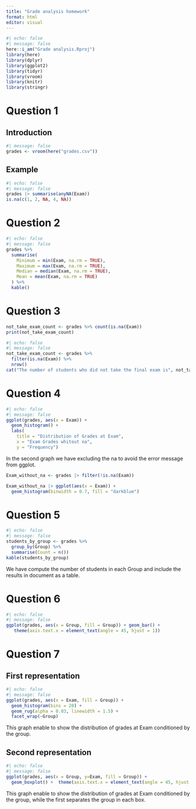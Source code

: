 ```yaml
---
title: "Grade analysis homework"
format: html
editor: visual
---
```

```r
#| echo: false
#| message: false
here::i_am("Grade analysis.Rproj")
library(here)
library(dplyr)
library(ggplot2)
library(tidyr)
library(vroom)
library(knitr)
library(stringr)
```

# Question 1 

## Introduction 
```r
#| message: false
grades <- vroom(here("grades.csv"))
```

## Example 
```r
#| echo: false
#| message: false
grades |> summarise(anyNA(Exam))
is.na(c(1, 2, NA, 4, NA))
```

# Question 2 

```r
#| echo: false
#| message: false
grades %>%
  summarise(
    Minimum = min(Exam, na.rm = TRUE),
    Maximum = max(Exam, na.rm = TRUE),
    Median = median(Exam, na.rm = TRUE),
    Mean = mean(Exam, na.rm = TRUE)
  ) %>%
  kable()
```

# Question 3 

```r
not_take_exam_count <- grades %>% count(is.na(Exam))
print(not_take_exam_count)

#| echo: false
#| message: false
not_take_exam_count <- grades %>%
  filter(is.na(Exam)) %>%
  nrow()
cat("The number of students who did not take the final exam is", not_take_exam_count)

```

# Question 4 

```r
#| echo: false
#| message: false
ggplot(grades, aes(x = Exam)) +
  geom_histogram() +
  labs(
    title = "Distribution of Grades at Exam",
    x = "Exam Grades whitout na",
    y = "Frequency")
```
In the second graph we have excluding the na to avoid the error message from ggplot. 

```r
Exam_without_na <- grades |> filter(!is.na(Exam))

Exam_without_na |> ggplot(aes(x = Exam)) +
  geom_histogram(binwidth = 0.7, fill = "darkblue")
```
# Question 5 

```r
#| echo: false
#| message: false
students_by_group <- grades %>%
  group_by(Group) %>%
  summarise(Count = n())
kable(students_by_group)
```
We have compute the number of students in each Group and include the results in  document
as a table. 

# Question 6 

```r
#| echo: false
#| message: false
ggplot(grades, aes(x = Group, fill = Group)) + geom_bar() + 
   theme(axis.text.x = element_text(angle = 45, hjust = 1))
```

# Question 7 

## First representation 

```r
#| echo: false
#| message: false
ggplot(grades, aes(x = Exam, fill = Group)) +
  geom_histogram(bins = 20) +
  geom_rug(alpha = 0.03, linewidth = 1.5) +
  facet_wrap(~Group)
```
This graph enable to show the distribution of grades at Exam conditioned by the group.

## Second representation 

```r
#| echo: false
#| message: false
ggplot(grades, aes(x = Group, y=Exam, fill = Group)) +
  geom_boxplot() +  theme(axis.text.x = element_text(angle = 45, hjust = 1))

```

This graph enable to show the distribution of grades at Exam conditioned by the group, while the first separates the group in each box. 





